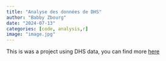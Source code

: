 ```yaml
---
title: "Analyse des données de DHS"
author: "Babby Zbourg"
date: "2024-07-13"
categories: [code, analysis,r]
image: "image.jpg"
---
```


This is was a project using DHS data, you can find more [here](https://demolandscapes.info/){target="_blink"}
